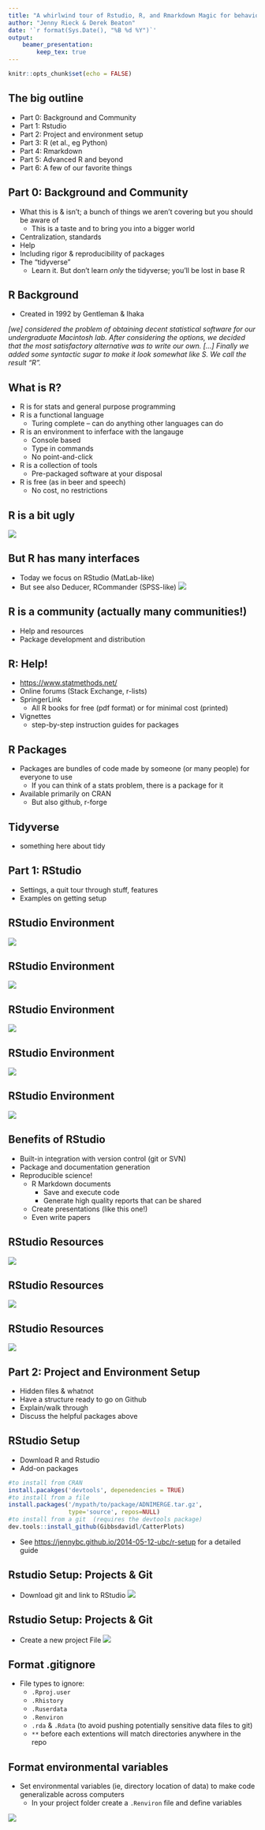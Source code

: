 ```yaml
---
title: "A whirlwind tour of Rstudio, R, and Rmarkdown Magic for behavioral and brain scientists"
author: "Jenny Rieck & Derek Beaton"
date: '`r format(Sys.Date(), "%B %d %Y")`'
output: 
    beamer_presentation:
        keep_tex: true
---
```


```r
knitr::opts_chunk$set(echo = FALSE)
```

## The big outline

* Part 0: Background and Community
* Part 1: Rstudio
* Part 2: Project and environment setup
* Part 3: R (et al., eg Python)
* Part 4: Rmarkdown
* Part 5: Advanced R and beyond
* Part 6: A few of our favorite things


## Part 0: Background and Community

* What this is & isn’t; a bunch of things we aren’t covering but you should be aware of
    * This is a taste and to bring you into a bigger world
* Centralization, standards
* Help
* Including rigor & reproducibility of packages
* The “tidyverse”
    * Learn it. But don’t learn *only* the tidyverse; you’ll be lost in base R
    
## R Background

* Created in 1992 by Gentleman & Ihaka

 _[we] considered the problem of obtaining decent statistical software for our undergraduate Macintosh lab. After considering the options, we decided that the most satisfactory alternative was to write our own. […] Finally we added some syntactic sugar to make it look somewhat like S. We call the result “R”._


## What is R?

* R is for stats and general purpose programming
* R is a functional language
    * Turing complete -- can do anything other languages can do
* R is an environment to inferface with the langauge
    * Console based
    * Type in commands
    * No point-and-click
* R is a collection of tools 
    * Pre-packaged software at your disposal
* R is free (as in beer and speech)
    * No cost, no restrictions

## R is a bit ugly
![](../external/images/intro_rgui.PNG)
    
## But R has many interfaces

* Today we focus on RStudio (MatLab-like)
* But see also Deducer, RCommander (SPSS-like)
![](../external/images/intro_rgui_2.PNG)

## R is a community (actually many communities!)

* Help and resources
* Package development and distribution

## R: Help!

* [https://www.statmethods.net/](https://www.statmethods.net/)
* Online forums (Stack Exchange, r-lists)
* SpringerLink
    * All R books for free (pdf format) or for minimal cost (printed)
* Vignettes
    * step-by-step instruction guides for packages


## R Packages

* Packages are bundles of code made by someone (or many people) for everyone to use
    * If you can think of a stats problem, there is a package for it
* Available primarily on CRAN
    * But also github, r-forge

## Tidyverse
* something here about tidy

## Part 1: RStudio

* Settings, a quit tour through stuff, features
* Examples on getting setup

## RStudio Environment
![](../external/images/rstudio_terminal_1_CONSOLE.png)

## RStudio Environment 
![](../external/images/rstudio_terminal_2_FILES.png)

## RStudio Environment 
![](../external/images/rstudio_terminal_3_ENV.png)

## RStudio Environment 
![](../external/images/rstudio_terminal_4_CODE.png)

## RStudio Environment 
![](../external/images/rstudio_terminal_5_DATA.png)

## Benefits of RStudio

* Built-in integration with version control (git or SVN)
* Package and documentation generation
* Reproducible science!
    * R Markdown documents
        * Save and execute code
        * Generate high quality reports that can be shared
    * Create presentations (like this one!)
    * Even write papers

## RStudio Resources
![](../external/images/rstudio_dot_com_1_main.PNG)

## RStudio Resources
![](../external/images/rstudio_dot_com_2_learning.PNG)

## RStudio Resources
![](../external/images/rstudio_dot_com_3_cheats.PNG)

## Part 2: Project and Environment Setup

* Hidden files & whatnot
* Have a structure ready to go on Github
* Explain/walk through
* Discuss the helpful packages above


## RStudio Setup

* Download R and Rstudio
* Add-on packages

```r
#to install from CRAN
install.pacakges('devtools', depenedencies = TRUE)
#to install from a file
install.packages('/mypath/to/package/ADNIMERGE.tar.gz', 
                 type='source', repos=NULL) 
#to install from a git  (requires the devtools package)
dev.tools::install_github(Gibbsdavidl/CatterPlots) 
```
* See [https://jennybc.github.io/2014-05-12-ubc/r-setup](https://jennybc.github.io/2014-05-12-ubc/r-setup.html) for a detailed guide

## Rstudio Setup: Projects & Git

* Download git and link to RStudio 
![](../external/images/rstudio_setup_git.PNG)

## Rstudio Setup: Projects & Git

* Create a new project File
![](../external/images/rstudio_setup_project.PNG)

## Format .gitignore

* File types to ignore:
    * `.Rproj.user`
    * `.Rhistory`
    * `.Ruserdata`
    * `.Renviron`
    * `.rda` & `.Rdata` (to avoid pushing potentially sensitive data files to git)
    * `**` before each extentions will match directories anywhere in the repo
    
## Format environmental variables

* Set environmental variables (ie, directory location of data) to make code generalizable across computers
    * In your project folder create a `.Renviron` file and define variables

![](../external/images/rstudio_setup_project_environ.PNG)
    

